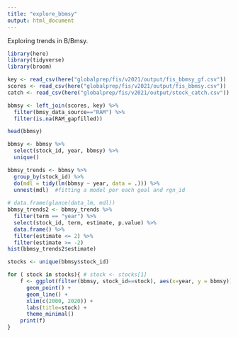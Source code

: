 ```yaml
---
title: "explore_bbmsy"
output: html_document
---
```


Exploring trends in B/Bmsy.

```r
library(here)
library(tidyverse)
library(broom)
```

```r
key <- read_csv(here("globalprep/fis/v2021/output/fis_bbmsy_gf.csv"))
scores <- read_csv(here("globalprep/fis/v2021/output/fis_bbmsy.csv"))
catch <- read_csv(here("globalprep/fis/v2021/output/stock_catch.csv")) 

bbmsy <- left_join(scores, key) %>%
  filter(bmsy_data_source=="RAM") %>%
  filter(is.na(RAM_gapfilled))

head(bbmsy)

bbmsy <- bbmsy %>%
  select(stock_id, year, bbmsy) %>%
  unique() 

bbmsy_trends <- bbmsy %>%
  group_by(stock_id) %>%
  do(mdl = tidy(lm(bbmsy ~ year, data = .))) %>%
  unnest(mdl)  #fitting a model per each goal and rgn_id
  
# data.frame(glance(data_lm, mdl))
bbmsy_trends2 <- bbmsy_trends %>%
  filter(term == "year") %>%
  select(stock_id, term, estimate, p.value) %>%
  data.frame() %>%
  filter(estimate <= 2) %>%
  filter(estimate >= -2)
hist(bbmsy_trends2$estimate)

```


```r
stocks <- unique(bbmsy$stock_id)

for ( stock in stocks){ # stock <- stocks[1]
    f <- ggplot(filter(bbmsy, stock_id==stock), aes(x=year, y = bbmsy)) +
      geom_point() +
      geom_line() +
      xlim(c(2000, 2020)) +
      labs(title=stock) +
      theme_minimal() 
    print(f)
}

```